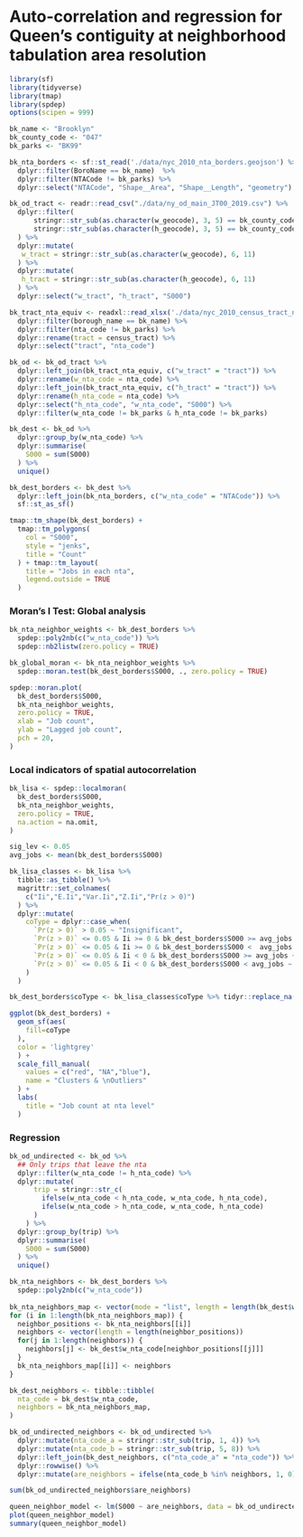 # Auto-correlation and regression for Queen's contiguity at neighborhood tabulation area resolution

```r
library(sf)
library(tidyverse)
library(tmap)
library(spdep)
options(scipen = 999)
```

```r
bk_name <- "Brooklyn"
bk_county_code <- "047"
bk_parks <- "BK99"

bk_nta_borders <- sf::st_read('./data/nyc_2010_nta_borders.geojson') %>%
  dplyr::filter(BoroName == bk_name)  %>%
  dplyr::filter(NTACode != bk_parks) %>%
  dplyr::select("NTACode", "Shape__Area", "Shape__Length", "geometry")

bk_od_tract <- readr::read_csv("./data/ny_od_main_JT00_2019.csv") %>%
  dplyr::filter(
      stringr::str_sub(as.character(w_geocode), 3, 5) == bk_county_code &
      stringr::str_sub(as.character(h_geocode), 3, 5) == bk_county_code
  ) %>%
  dplyr::mutate(
   w_tract = stringr::str_sub(as.character(w_geocode), 6, 11)
  ) %>%
  dplyr::mutate(
   h_tract = stringr::str_sub(as.character(h_geocode), 6, 11)
  ) %>%
  dplyr::select("w_tract", "h_tract", "S000")
```
```r
bk_tract_nta_equiv <- readxl::read_xlsx('./data/nyc_2010_census_tract_nta_equiv.xlsx') %>%
  dplyr::filter(borough_name == bk_name) %>%
  dplyr::filter(nta_code != bk_parks) %>%
  dplyr::rename(tract = census_tract) %>%
  dplyr::select("tract", "nta_code")

bk_od <- bk_od_tract %>%
  dplyr::left_join(bk_tract_nta_equiv, c("w_tract" = "tract")) %>%
  dplyr::rename(w_nta_code = nta_code) %>%
  dplyr::left_join(bk_tract_nta_equiv, c("h_tract" = "tract")) %>%
  dplyr::rename(h_nta_code = nta_code) %>%
  dplyr::select("h_nta_code", "w_nta_code", "S000") %>%
  dplyr::filter(w_nta_code != bk_parks & h_nta_code != bk_parks)
```

```r
bk_dest <- bk_od %>%
  dplyr::group_by(w_nta_code) %>%
  dplyr::summarise(
    S000 = sum(S000)
  ) %>%
  unique()

bk_dest_borders <- bk_dest %>%
  dplyr::left_join(bk_nta_borders, c("w_nta_code" = "NTACode")) %>%
  sf::st_as_sf()

tmap::tm_shape(bk_dest_borders) +
  tmap::tm_polygons(
    col = "S000",
    style = "jenks",
    title = "Count"
  ) + tmap::tm_layout(
    title = "Jobs in each nta",
    legend.outside = TRUE
  )
```

### Moran's I Test: Global analysis
```r
bk_nta_neighbor_weights <- bk_dest_borders %>%
  spdep::poly2nb(c("w_nta_code")) %>%
  spdep::nb2listw(zero.policy = TRUE)

bk_global_moran <- bk_nta_neighbor_weights %>%
  spdep::moran.test(bk_dest_borders$S000, ., zero.policy = TRUE)

spdep::moran.plot(
  bk_dest_borders$S000,
  bk_nta_neighbor_weights,
  zero.policy = TRUE,
  xlab = "Job count",
  ylab = "Lagged job count",
  pch = 20,
)
```

### Local indicators of spatial autocorrelation
```r
bk_lisa <- spdep::localmoran(
  bk_dest_borders$S000,
  bk_nta_neighbor_weights,
  zero.policy = TRUE,
  na.action = na.omit,
)

sig_lev <- 0.05
avg_jobs <- mean(bk_dest_borders$S000)

bk_lisa_classes <- bk_lisa %>%
  tibble::as_tibble() %>%
  magrittr::set_colnames(
    c("Ii","E.Ii","Var.Ii","Z.Ii","Pr(z > 0)")
  ) %>%
  dplyr::mutate(
    coType = dplyr::case_when(
      `Pr(z > 0)` > 0.05 ~ "Insignificant",
      `Pr(z > 0)` <= 0.05 & Ii >= 0 & bk_dest_borders$S000 >= avg_jobs ~ "HH",
      `Pr(z > 0)` <= 0.05 & Ii >= 0 & bk_dest_borders$S000 <  avg_jobs ~ "LL",
      `Pr(z > 0)` <= 0.05 & Ii < 0 & bk_dest_borders$S000 >= avg_jobs ~ "HL",
      `Pr(z > 0)` <= 0.05 & Ii < 0 & bk_dest_borders$S000 < avg_jobs ~ "LH"
    )
  )

bk_dest_borders$coType <- bk_lisa_classes$coType %>% tidyr::replace_na("Insignificant")

ggplot(bk_dest_borders) +
  geom_sf(aes(
    fill=coType
  ),
  color = 'lightgrey'
  ) +
  scale_fill_manual(
    values = c("red", "NA","blue"),
    name = "Clusters & \nOutliers"
  ) +
  labs(
    title = "Job count at nta level"
  )
```

### Regression
```r
bk_od_undirected <- bk_od %>%
  ## Only trips that leave the nta
  dplyr::filter(w_nta_code != h_nta_code) %>%
  dplyr::mutate(
      trip = stringr::str_c(
        ifelse(w_nta_code < h_nta_code, w_nta_code, h_nta_code),
        ifelse(w_nta_code > h_nta_code, w_nta_code, h_nta_code)
      )
    ) %>%
  dplyr::group_by(trip) %>%
  dplyr::summarise(
    S000 = sum(S000)
  ) %>%
  unique()

``` 
 
```r
bk_nta_neighbors <- bk_dest_borders %>%
  spdep::poly2nb(c("w_nta_code"))
  
bk_nta_neighbors_map <- vector(mode = "list", length = length(bk_dest$w_nta_code))
for (i in 1:length(bk_nta_neighbors_map)) {
  neighbor_positions <- bk_nta_neighbors[[i]]
  neighbors <- vector(length = length(neighbor_positions))
  for(j in 1:length(neighbors)) {
    neighbors[j] <- bk_dest$w_nta_code[neighbor_positions[[j]]]
  }
  bk_nta_neighbors_map[[i]] <- neighbors
}

bk_dest_neighbors <- tibble::tibble(
  nta_code = bk_dest$w_nta_code,
  neighbors = bk_nta_neighbors_map,
)

bk_od_undirected_neighbors <- bk_od_undirected %>%
  dplyr::mutate(nta_code_a = stringr::str_sub(trip, 1, 4)) %>%
  dplyr::mutate(nta_code_b = stringr::str_sub(trip, 5, 8)) %>%
  dplyr::left_join(bk_dest_neighbors, c("nta_code_a" = "nta_code")) %>%
  dplyr::rowwise() %>%
  dplyr::mutate(are_neighbors = ifelse(nta_code_b %in% neighbors, 1, 0))

sum(bk_od_undirected_neighbors$are_neighbors)

queen_neighbor_model <- lm(S000 ~ are_neighbors, data = bk_od_undirected_neighbors)
plot(queen_neighbor_model)
summary(queen_neighbor_model)
```

